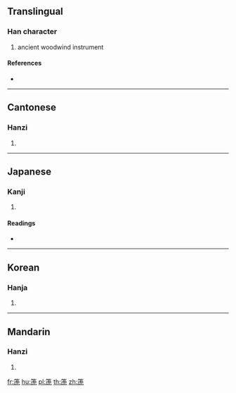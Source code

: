 {{character info/new}}
==Translingual==

===Han character===
{{Han char|rn=118|rad=竹|as=08|sn=14|four=88217|canj=HYPU,XHYPU}}

# ancient woodwind instrument

====References====
* {{Han ref|kx=0887.140|dkj=26132|dj=1315.120|hdz=52981.070|uh=7B8E|ud=31630|bh=E357|bd=58199}}

----

==Cantonese==

===Hanzi===
{{yue-hanzi|jyut=|y=chi4}}

# {{defn|lang=yue|sort=竹08}}

----

==Japanese==

===Kanji===
{{ja-kanji|grade=|rs=竹08}}

# {{defn|lang=ja|sort=竹08}}

====Readings====
* {{ja-readings|on=[[こ]] (ko), [[く]] (ku), [[ち]] (chi), [[じ]] (ji)|kun=|nanori=}}

----

==Korean==

===Hanja===
{{ko-hanja|hangeul=호|eumhun=|rv=ho|mr=ho|y=ho}}

# {{defn|lang=ko|sort=竹08}}

----

==Mandarin==

===Hanzi===
{{cmn-hanzi|pin=[[chí]] ([[chi2]])|wg=ch'ih<sup>2</sup>}}

# {{defn|lang=cmn|sort=竹08}}

[[fr:箎]]
[[hu:箎]]
[[pl:箎]]
[[th:箎]]
[[zh:箎]]